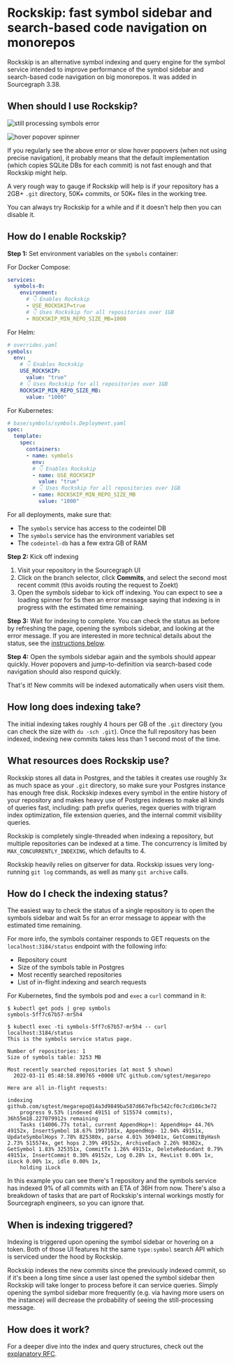 # Rockskip: fast symbol sidebar and search-based code navigation on monorepos

Rockskip is an alternative symbol indexing and query engine for the symbol service intended to improve performance of the symbol sidebar and search-based code navigation on big monorepos. It was added in Sourcegraph 3.38.

## When should I use Rockskip?

![still processing symbols error](https://storage.googleapis.com/sourcegraph-assets/docs/images/code-intelligence/symbol-sidebar-timeout.png)

![hover popover spinner](https://storage.googleapis.com/sourcegraph-assets/docs/images/code-intelligence/hover-popover-spinner.png)

If you regularly see the above error or slow hover popovers (when not using precise navigation), it probably means that the default implementation (which copies SQLite DBs for each commit) is not fast enough and that Rockskip might help.

A very rough way to gauge if Rockskip will help is if your repository has a 2GB+ `.git` directory, 50K+ commits, or 50K+ files in the working tree.

You can always try Rockskip for a while and if it doesn't help then you can disable it.

## How do I enable Rockskip?

**Step 1:** Set environment variables on the `symbols` container:

For Docker Compose:

```yaml
services:
  symbols-0:
    environment:
      # 👇 Enables Rockskip
      - USE_ROCKSKIP=true
      # 👇 Uses Rockskip for all repositories over 1GB
      - ROCKSKIP_MIN_REPO_SIZE_MB=1000
```

For Helm:

```yaml
# overrides.yaml
symbols:
  env:
    # 👇 Enables Rockskip
    USE_ROCKSKIP:
      value: "true"
    # 👇 Uses Rockskip for all repositories over 1GB
    ROCKSKIP_MIN_REPO_SIZE_MB:
      value: "1000"
```

For Kubernetes:

```yaml
# base/symbols/symbols.Deployment.yaml
spec:
  template:
    spec:
      containers:
      - name: symbols
        env:
        # 👇 Enables Rockskip
        - name: USE_ROCKSKIP
          value: "true"
        # 👇 Uses Rockskip for all repositories over 1GB
        - name: ROCKSKIP_MIN_REPO_SIZE_MB
          value: "1000"
```

For all deployments, make sure that:

- The `symbols` service has access to the codeintel DB
- The `symbols` service has the environment variables set
- The `codeintel-db` has a few extra GB of RAM

**Step 2:** Kick off indexing

1. Visit your repository in the Sourcegraph UI
1. Click on the branch selector, click **Commits**, and select the second most recent commit (this avoids routing the request to Zoekt)
1. Open the symbols sidebar to kick off indexing. You can expect to see a loading spinner for 5s then an error message saying that indexing is in progress with the estimated time remaining.

**Step 3:** Wait for indexing to complete. You can check the status as before by refreshing the page, opening the symbols sidebar, and looking at the error message. If you are interested in more technical details about the status, see the [instructions below](#how-do-i-check-the-indexing-status).

**Step 4:** Open the symbols sidebar again and the symbols should appear quickly. Hover popovers and jump-to-definition via search-based code navigation should also respond quickly.

That's it! New commits will be indexed automatically when users visit them.

## How long does indexing take?

The initial indexing takes roughly 4 hours per GB of the `.git` directory (you can check the size with `du -sch .git`). Once the full repository has been indexed, indexing new commits takes less than 1 second most of the time.

## What resources does Rockskip use?

Rockskip stores all data in Postgres, and the tables it creates use roughly 3x as much space as your `.git` directory, so make sure your Postgres instance has enough free disk. Rockskip indexes every symbol in the entire history of your repository and makes heavy use of Postgres indexes to make all kinds of queries fast, including: path prefix queries, regex queries with trigram index optimization, file extension queries, and the internal commit visibility queries.

Rockskip is completely single-threaded when indexing a repository, but multiple repositories can be indexed at a time. The concurrency is limited by `MAX_CONCURRENTLY_INDEXING`, which defaults to 4.

Rockskip heavily relies on gitserver for data. Rockskip issues very long-running `git log` commands, as well as many `git archive` calls.

## How do I check the indexing status?

The easiest way to check the status of a single repository is to open the symbols sidebar and wait 5s for an error message to appear with the estimated time remaining.

For more info, the symbols container responds to GET requests on the `localhost:3184/status` endpoint with the following info:

- Repository count
- Size of the symbols table in Postgres
- Most recently searched repositories
- List of in-flight indexing and search requests

For Kubernetes, find the symbols pod and `exec` a `curl` command in it:

```
$ kubectl get pods | grep symbols
symbols-5ff7c67b57-mr5h4

$ kubectl exec -ti symbols-5ff7c67b57-mr5h4 -- curl localhost:3184/status
This is the symbols service status page.

Number of repositories: 1
Size of symbols table: 3253 MB

Most recently searched repositories (at most 5 shown)
  2022-03-11 05:48:58.890765 +0000 UTC github.com/sgtest/megarepo

Here are all in-flight requests:

indexing github.com/sgtest/megarepo@14a3d9849ba587d667efbc542cf0c7cd106c3e72
    progress 9.53% (indexed 49151 of 515574 commits), 36h55m18.227079912s remaining
    Tasks (14006.77s total, current AppendHop+): AppendHop+ 44.76% 49152x, InsertSymbol 18.67% 1997101x, AppendHop- 12.94% 49151x, UpdateSymbolHops 7.78% 825380x, parse 4.01% 369401x, GetCommitByHash 2.73% 515574x, get hops 2.39% 49152x, ArchiveEach 2.26% 98302x, GetSymbol 1.83% 325351x, CommitTx 1.26% 49151x, DeleteRedundant 0.79% 49151x, InsertCommit 0.30% 49152x, Log 0.28% 1x, RevList 0.00% 1x, iLock 0.00% 1x, idle 0.00% 1x,
    holding iLock
```

In this example you can see there's 1 repository and the symbols service has indexed 9% of all commits with an ETA of 36H from now. There's also a breakdown of tasks that are part of Rockskip's internal workings mostly for Sourcegraph engineers, so you can ignore that.

## When is indexing triggered?

Indexing is triggered upon opening the symbol sidebar or hovering on a token. Both of those UI features hit the same `type:symbol` search API which is serviced under the hood by Rockskip.

Rockskip indexes the new commits since the previously indexed commit, so if it's been a long time since a user last opened the symbol sidebar then Rockskip will take longer to process before it can service queries. Simply opening the symbol sidebar more frequently (e.g. via having more users on the instance) will decrease the probability of seeing the still-processing message.

## How does it work?

For a deeper dive into the index and query structures, check out the [explanatory RFC](https://docs.google.com/document/d/1sDDpZaWdGtIaiNLNB8QsLwHTvH10fhEKpEa4qcog5vg/edit?usp=sharing).
